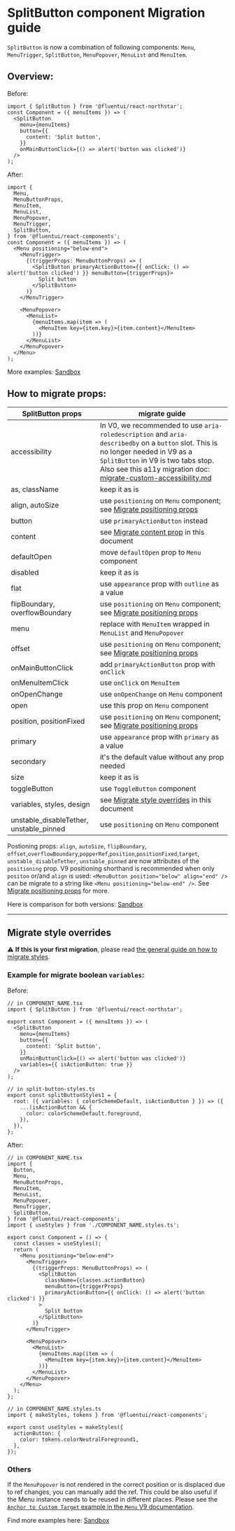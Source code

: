 
<Meta title="Concepts/Migration/from v0/Components/SplitButton Migration" />

# SplitButton component Migration guide

`SplitButton` is now a combination of following components: `Menu`, `MenuTrigger`, `SplitButton`, `MenuPopover`, `MenuList` and `MenuItem`.

## Overview:

Before:

```tsx
import { SplitButton } from '@fluentui/react-northstar';
const Component = ({ menuItems }) => (
  <SplitButton
    menu={menuItems}
    button={{
      content: 'Split button',
    }}
    onMainButtonClick={() => alert('button was clicked')}
  />
);
```

After:

```tsx
import {
  Menu,
  MenuButtonProps,
  MenuItem,
  MenuList,
  MenuPopover,
  MenuTrigger,
  SplitButton,
} from '@fluentui/react-components';
const Component = ({ menuItems }) => (
  <Menu positioning="below-end">
    <MenuTrigger>
      {(triggerProps: MenuButtonProps) => (
        <SplitButton primaryActionButton={{ onClick: () => alert('button clicked') }} menuButton={triggerProps}>
          Split button
        </SplitButton>
      )}
    </MenuTrigger>

    <MenuPopover>
      <MenuList>
        {menuItems.map(item => (
          <MenuItem key={item.key}>{item.content}</MenuItem>
        ))}
      </MenuList>
    </MenuPopover>
  </Menu>
);
```

More examples: [Sandbox](https://codesandbox.io/s/splitbutton-migration-fluentui-forked-4tvr9v?file=/example.tsx)

## How to migrate props:

| SplitButton props                       | migrate guide                                                                                                                                                                                                                                                                                                   |
| --------------------------------------- | --------------------------------------------------------------------------------------------------------------------------------------------------------------------------------------------------------------------------------------------------------------------------------------------------------------- |
| accessibility                           | In V0, we recommended to use `aria-roledescription` and `aria-describedby` on a `button` slot. This is no longer needed in V9 as a `SplitButton` in V9 is two tabs stop. Also see this a11y migration doc: [migrate-custom-accessibility.md](?path=/docs/concepts-migration-from-v0-custom-accessibility--page) |
| as, className                           | keep it as is                                                                                                                                                                                                                                                                                                   |
| align, autoSize                         | use `positioning` on `Menu` component; see [Migrate positioning props](../migrate-positioning.md)                                                                                                                                                                                                               |
| button                                  | use `primaryActionButton` instead                                                                                                                                                                                                                                                                               |
| content                                 | see [Migrate content prop](#./Migrate-`content`-prop) in this document                                                                                                                                                                                                                                          |
| defaultOpen                             | move `defaultOpen` prop to `Menu` component                                                                                                                                                                                                                                                                     |
| disabled                                | keep it as is                                                                                                                                                                                                                                                                                                   |
| flat                                    | use `appearance` prop with `outline` as a value                                                                                                                                                                                                                                                                 |
| flipBoundary, overflowBoundary          | use `positioning` on `Menu` component; see [Migrate positioning props](../migrate-positioning.md)                                                                                                                                                                                                               |
| menu                                    | replace with `MenuItem` wrapped in `MenuList` and `MenuPopover`                                                                                                                                                                                                                                                 |
| offset                                  | use `positioning` on `Menu` component; see [Migrate positioning props](../migrate-positioning.md)                                                                                                                                                                                                               |
| onMainButtonClick                       | add `primaryActionButton` prop with `onClick`                                                                                                                                                                                                                                                                   |
| onMenuItemClick                         | use `onClick` on `MenuItem`                                                                                                                                                                                                                                                                                     |
| onOpenChange                            | use `onOpenChange` on `Menu` component                                                                                                                                                                                                                                                                          |
| open                                    | use this prop on `Menu` component                                                                                                                                                                                                                                                                               |
| position, positionFixed                 | use `positioning` on `Menu` component; see [Migrate positioning props](../migrate-positioning.md)                                                                                                                                                                                                               |
| primary                                 | use `appearance` prop with `primary` as a value                                                                                                                                                                                                                                                                 |
| secondary                               | it's the default value without any prop needed                                                                                                                                                                                                                                                                  |
| size                                    | keep it as is                                                                                                                                                                                                                                                                                                   |
| toggleButton                            | use `ToggleButton` component                                                                                                                                                                                                                                                                                    |
| variables, styles, design               | see [Migrate style overrides](#./Migrate-style-overrides) in this document                                                                                                                                                                                                                                      |
| unstable_disableTether, unstable_pinned | use `positioning` on `Menu` component                                                                                                                                                                                                                                                                           |

Postioning props: `align`, `autoSize`, `flipBoundary`, `offset`,`overflowBoundary`,`popperRef`,`position`,`positionFixed`,`target`, `unstable_disableTether`, `unstable_pinned` are now attributes of the `positioning` prop.
V9 positioning shorthand is recommended when only `positon` or/and `align` is used: `<MenuButton position="below" align="end" />` can be migrate to a string like `<Menu positioning="below-end" />`.
See [Migrate positioning props](../migrate-positioning.md) for more.

Here is comparison for both versions: [Sandbox](https://codesandbox.io/s/splitbutton-migration-fluentui-forked-4tvr9v?file=/example.tsx)

---

## Migrate style overrides

⚠️ **If this is your first migration**, please read [the general guide on how to migrate styles](?path=/docs/concepts-migration-from-v0-custom-style-overrides--page).

### Example for migrate boolean `variables`:

Before:

```tsx
// in COMPONENT_NAME.tsx
import { SplitButton } from '@fluentui/react-northstar';

export const Component = ({ menuItems }) => (
  <SplitButton
    menu={menuItems}
    button={{
      content: 'Split button',
    }}
    onMainButtonClick={() => alert('button was clicked')}
    variables={{ isActionButton: true }}
  />
);

// in split-button-styles.ts
export const splitButtonStyles1 = {
  root: ({ variables: { colorSchemeDefault, isActionButton } }) => ({
    ...(isActionButton && {
      color: colorSchemeDefault.foreground,
    }),
  }),
};
```

After:

```tsx
// in COMPONENT_NAME.tsx
import {
  Button,
  Menu,
  MenuButtonProps,
  MenuItem,
  MenuList,
  MenuPopover,
  MenuTrigger,
  SplitButton,
} from '@fluentui/react-components';
import { useStyles } from './COMPONENT_NAME.styles.ts';

export const Component = () => {
  const classes = useStyles();
  return (
    <Menu positioning="below-end">
      <MenuTrigger>
        {(triggerProps: MenuButtonProps) => (
          <SplitButton
            className={classes.actionButton}
            menuButton={triggerProps}
            primaryActionButton={{ onClick: () => alert('button clicked') }}
          >
            Split button
          </SplitButton>
        )}
      </MenuTrigger>

      <MenuPopover>
        <MenuList>
          {menuItems.map(item => (
            <MenuItem key={item.key}>{item.content}</MenuItem>
          ))}
        </MenuList>
      </MenuPopover>
    </Menu>
  );
};

// in COMPONENT_NAME.styles.ts
import { makeStyles, tokens } from '@fluentui/react-components';

export const useStyles = makeStyles({
  actionButton: {
    color: tokens.colorNeutralForeground1,
  },
});
```

### Others

If the `MenuPopover` is not rendered in the correct position or is displaced due to ref changes, you can manually add the ref. This could be also useful if the Menu instance needs to be reused in different places. Please see the [`Anchor to Custom Target` example in the `Menu` V9 documentation](https://react.fluentui.dev/iframe.html?viewMode=docs&id=components-menu-menu--default#anchor-to-custom-target).

Find more examples here: [Sandbox](https://codesandbox.io/s/splitbutton-migration-fluentui-forked-4tvr9v?file=/example.tsx)
